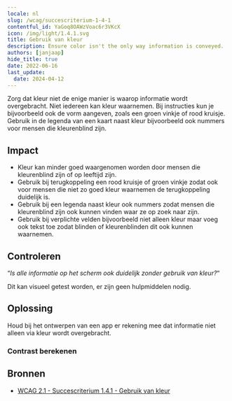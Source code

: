```yaml
---
locale: nl
slug: /wcag/succescriterium-1-4-1
contentful_id: YaGoq8OAWzVoac6r3VKcX
icon: /img/light/1.4.1.svg
title: Gebruik van kleur
description: Ensure color isn't the only way information is conveyed.
authors: [janjaap]
hide_title: true
date: 2022-06-16
last_update:
  date: 2024-04-12
---
```


<Hero
  title="Gebruik van kleur"
  imageSrc="/img/light/1.4.1.svg"
  alt="WCAG 1.4.1 - Logo"
  prefix="Succescriterium 1.4.1"
  suffix="Niveau A"
/>

Zorg dat kleur niet de enige manier is waarop informatie wordt overgebracht. Niet iedereen kan kleur waarnemen. Bij instructies kun je bijvoorbeeld ook de vorm aangeven, zoals een groen vinkje of rood kruisje. Gebruik in de legenda van een kaart naast kleur bijvoorbeeld ook nummers voor mensen die kleurenblind zijn.

## Impact

- Kleur kan minder goed waargenomen worden door mensen die kleurenblind zijn of op leeftijd zijn.
- Gebruik bij terugkoppeling een rood kruisje of groen vinkje zodat ook voor 
mensen die niet zo goed kleur waarnemen de terugkoppeling duidelijk is.
- Gebruik bij een legenda naast kleur ook nummers zodat mensen die kleurenblind zijn ook kunnen vinden waar ze op zoek naar zijn.
- Gebruik bij verplichte velden bijvoorbeeld niet alleen kleur maar voeg ook 
tekst toe zodat blinden of kleurenblinden dit ook kunnen waarnemen.

## Controleren

“*Is alle informatie op het scherm ook duidelijk zonder gebruik van kleur?*“

Dit kan visueel getest worden, er zijn geen hulpmiddelen nodig.

## Oplossing

Houd bij het ontwerpen van een app er rekening mee dat informatie niet alleen via kleur wordt overgebracht.

### Contrast berekenen

<CodeSample id="screen-contrast" locale="nl"/>

## Bronnen

- [WCAG 2.1 - Succescriterium 1.4.1 - Gebruik van kleur](https://www.w3.org/Translations/WCAG21-nl/#gebruik-van-kleur)
